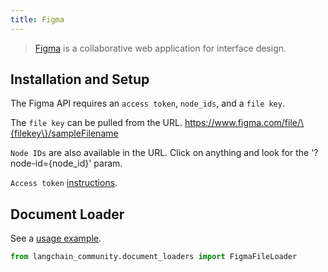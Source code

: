 ```yaml
---
title: Figma
---
```


>[Figma](https://www.figma.com/) is a collaborative web application for interface design.

## Installation and Setup

The Figma API requires an `access token`, `node_ids`, and a `file key`.

The `file key` can be pulled from the URL.  https://www.figma.com/file/\{filekey\}/sampleFilename

`Node IDs` are also available in the URL. Click on anything and look for the '?node-id=\{node_id\}' param.

`Access token` [instructions](https://help.figma.com/hc/en-us/articles/8085703771159-Manage-personal-access-tokens).

## Document Loader

See a [usage example](/oss/python/integrations/document_loaders/figma).

```python
from langchain_community.document_loaders import FigmaFileLoader
```

